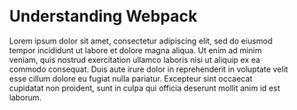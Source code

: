 # Understanding Webpack

Lorem ipsum dolor sit amet, consectetur adipiscing elit, sed do eiusmod tempor incididunt ut 
labore et dolore magna aliqua. Ut enim ad minim veniam, quis nostrud exercitation ullamco 
laboris nisi ut aliquip ex ea commodo consequat. Duis aute irure dolor in reprehenderit in 
voluptate velit esse cillum dolore eu fugiat nulla pariatur. Excepteur sint occaecat cupidatat 
non proident, sunt in culpa qui officia deserunt mollit anim id est laborum.